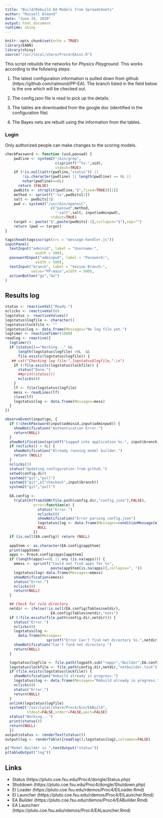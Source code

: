 ```yaml
---
title: "Build/Rebuild EA Models from Spreadsheets"
author: "Russell Almond"
date: "June 24, 2020"
output: html_document
runtime: shiny
---
```


```r
knitr::opts_chunk$set(echo = TRUE)
library(EABN)
library(shiny)
source("/usr/local/share/Proc4/EAini.R")
```

This script rebuilds the networks for _Physics Playground_.  This works according to the following steps:

1. The latest configuration information is pulled down from github (https://github.com/ralmond/PP-EA).  The branch listed in the field below is the one which will be checked out.

2. The config.json file is read to pick up the details.

3. The tables are downloaded from the google doc (identified in the configuration file)

4. The Bayes nets are rebuilt using the information from the tables.


### Login 

Only authorized people can make changes to the scoring models.

```r

checkPassword <- function (uid,passwd) {
    pwdline <- system2("/bin/grep",
                       c(sprintf("^%s:",uid),                                   "/usr/local/share/Proc4/p4pwds"),
                       stdout=TRUE)
    if (!is.null(attr(pwdline,"status")) || 
        !is.character(pwdline) || length(pwdline) == 0L || 
        nchar(pwdline)==0L) 
      return (FALSE)
    pwdbits <- strsplit(pwdline,"$",fixed=TRUE)[[1]]
    method <- sprintf("-%s",pwdbits[2])
    salt <- pwdbits[3]
    pwd <- system2("/usr/bin/openssl",
                     c("passwd",method, 
                       "-salt",salt, input$adminpwd),
                     stdout=TRUE)
    target <- paste("$",paste(pwdbits[-1],collapse="$"),sep="")
    return (pwd == target)
}

```


```r
tags$head(tags$script(src = "message-handler.js"))
inputPanel(
  textInput("adminid", label = "Username:",
              width = 500),
  passwordInput("adminpwd", label = "Password:",
              width = 500),
  textInput("branch", label = "Vesion Branch:",
            value="PP-main",width = 500),
  actionButton("go","Go")
)
```
## Results log


```r
status <- reactiveVal("Ready.")
nclicks <- reactiveVal(0)
logstatus <- reactiveValues()
logstatus$logfile <- character()
logstatus$lockfile <- ""
logstatus$log <- data.frame(Messages="No log file yet.")
logtimer <- reactiveTimer(1000)
readlog <- reactive({
  logtimer()
  if (status()=="Working..." &&
      length(logstatus$logfile) >0L  &&
      file.exists(logstatus$logfile)) {
   ## cat("Checking log file:",logstatus$logfile,".\n")
    if (!file.exists(logstatus$lockfile)) {
      status("Done.")
      ##print(status())
      nclicks(0)
    }
    lf <- file(logstatus$logfile)
    mess <- readLines(lf)
    close(lf)
    logstatus$log <- data.frame(Messages=mess)
  }
})

observeEvent(input$go, {
  if (!checkPassword(input$adminid,input$adminpwd)) {
    showNotification("Authentication Error.")
    return(NULL)
  }
  showNotification(sprintf("Logged into application %s.", input$branch))
  if (nclicks() > 0L) {
    showNotification("Already running model builder.")
    return (NULL)
  }
  nclicks(1)
  status("Updating configuration from github.")
  setwd(config.dir)
  system2("git","pull")
  system2("git",c("checkout",input$branch))
  system2("git","pull")
    
  EA.config <-
    tryCatch(fromJSON(file.path(config.dir,"config.json"),FALSE),
             error=function(e) {
               status("Error.")
               nclicks(0)
               showNotification("Error parsing config.json")
               logstatus$log <- data.frame(Messages=conditionMessage(e))
               NULL
             })
  if (is.null(EA.config)) return (NULL)
    
  appStem <- as.character(EA.config$appStem)
  print(appStem)
  apps <- Proc4.config$apps[appStem]
  if (length(apps)==0L || any (is.na(apps))) {
    emess <- sprintf("Could not find apps for %s",
                     paste(appStem[is.na(apps)],collapse=", "))
    logstatus$log<-data.frame(Messages=emess)
    showNotification(emess)
    status("Error.")
    nclicks(0)
    return(NULL)
  }

  ## Check for rule directory
  netdir <- ifelse(!is.null(EA.config$Tables$netdir),
                     EA.config$Tables$netdir,"nets")
  if (!file.exists(file.path(config.dir,netdir))) {
    status("Error.")
    nclicks(0)
    logstatus$log <-
      data.frame(Messages=
                   sprintf("Error Can't find net directory %s.",netdir))
    showNotification("Can't find net directory.")
    return(NULL)
  }

  logstatus$logfile <- file.path(logpath,sub("<app>","Builder",EA.config$logname))
  logstatus$lockfile <- file.path(config.dir,netdir,"netbuilder.lock")
  if (file.exists(logstatus$lockfile)) {
    showNotification("Rebuild already in progress.")
    logstatus$log <- data.frame(Messages="Rebuild already in progress.")
    nclicks(0)
    status("Error.")
    return(NULL)
  }
  unlink(logstatus$logfile)
  system2("/usr/local/share/Proc4/bin/EABuild",
          stdout=FALSE,stderr=FALSE,wait=FALSE)
  status("Working...")
  print(status())
  return(NULL)
  })
output$status <- renderText(status())
output$log <- renderTable({readlog();logstatus$log},colnames=FALSE)

p("Model Builder is ",textOutput("status"))
p(tableOutput("log"))
```
## Links

* Status (https://pluto.coe.fsu.edu/Proc4/dongle/Status.php)
* Shutdown (https://pluto.coe.fsu.edu/Proc4/dongle/Shutdown.php)
* EI Loader (https://pluto.coe.fsu.edu/rdemos/Proc4/EILoader.Rmd)
* EI Launcher (https://pluto.coe.fsu.edu/rdemos/Proc4/EILauncher.Rmd)
* EA Builder (https://pluto.coe.fsu.edu/rdemos/Proc4/EABuilder.Rmd)
* EA Launcherr (https://pluto.coe.fsu.edu/rdemos/Proc4/EALauncher.Rmd)

